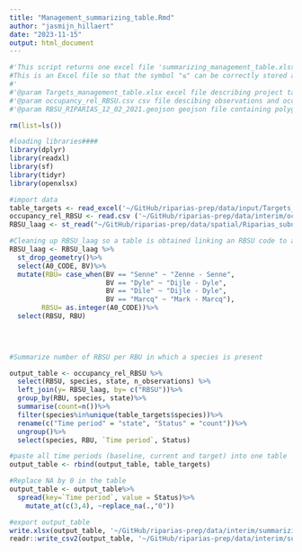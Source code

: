 ```yaml
---
title: "Management_summarizing_table.Rmd"
author: "jasmijn_hillaert"
date: "2023-11-15"
output: html_document
---
```

```r
#'This script returns one excel file 'summarizing_management_table.xlsx':
#This is an Excel file so that the symbol "≤" can be correctly stored and uploaded in Rshiny, this symbol can not be stored in a csv file.
#'
#'@param Targets_management_table.xlsx excel file describing project targets per species per RBU
#'@param occupancy_rel_RBSU.csv csv file descibing observations and occupancy per species per RBSU
#'@param RBSU_RIPARIAS_12_02_2021.geojson geojson file containing polygons at river basin subunit level, which is necessary to link each RBSU to an RBU

rm(list=ls())

#loading libraries####
library(dplyr)
library(readxl)
library(sf)
library(tidyr)
library(openxlsx)

#import data
table_targets <- read_excel('~/GitHub/riparias-prep/data/input/Targets_management_table.xlsx')
occupancy_rel_RBSU <- read.csv ('~/GitHub/riparias-prep/data/interim/occupancy_rel_RBSU.csv')
RBSU_laag <- st_read("~/GitHub/riparias-prep/data/spatial/Riparias_subunits/RBSU_RIPARIAS_12_02_2021.geojson")

#Cleaning up RBSU_laag so a table is obtained linking an RBSU code to an RBU.
RBSU_laag <- RBSU_laag %>%
  st_drop_geometry()%>%
  select(A0_CODE, BV)%>%
  mutate(RBU= case_when(BV == "Senne" ~ "Zenne - Senne",
                        BV == "Dyle" ~ "Dijle - Dyle",
                        BV == "Dile" ~ "Dijle - Dyle",
                        BV == "Marcq" ~ "Mark - Marcq"),
        RBSU= as.integer(A0_CODE))%>%
  select(RBSU, RBU)
    

  
```


```r
#Summarize number of RBSU per RBU in which a species is present

output_table <- occupancy_rel_RBSU %>%
  select(RBSU, species, state, n_observations) %>%
  left_join(y= RBSU_laag, by= c("RBSU"))%>%
  group_by(RBU, species, state)%>%
  summarise(count=n())%>%
  filter(species%in%unique(table_targets$species))%>%
  rename(c("Time period" = "state", "Status" = "count"))%>%
  ungroup()%>%
  select(species, RBU, `Time period`, Status)

#paste all time periods (baseline, current and target) into one table
output_table <- rbind(output_table, table_targets)

#Replace NA by 0 in the table
output_table <- output_table%>%
  spread(key=`Time period`, value = Status)%>% 
    mutate_at(c(3,4), ~replace_na(.,"0"))

#export output_table
write.xlsx(output_table, '~/GitHub/riparias-prep/data/interim/summarizing_management_table.xlsx')
readr::write_csv2(output_table, '~/GitHub/riparias-prep/data/interim/summarizing_management_table.csv')

```